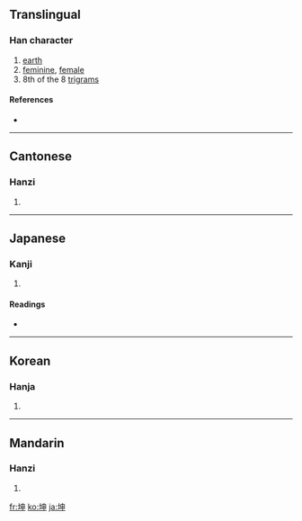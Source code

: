 ==Translingual==

===Han character===
{{Han char|rn=32|rad=土|as=05|sn=8|four=4510<sub>6</sub>|canj=土中田中 (GLWL)}}

# [[earth]]
# [[feminine]], [[female]]
# 8th of the 8 [[w:Ba Gua|trigrams]]

====References====
* {{Han ref|kx=0226.140|dkj=04969|dj=0461.280|hdz=10431.070|uh=5764|ud=22372|bh=A95B|bd=43355}}

----

==Cantonese==

===Hanzi===
{{yue-hanzi|jyut=|y=kwan1}}

# {{defn|Cantonese}}

----

==Japanese==

===Kanji===
{{ja-kanji|grade=|rs=土05}}

# {{defn|Japanese}}

====Readings====
* {{ja-readings|on=[[こん]] (kon)|kun=[[つち]] (tsuchi), [[ひつじさる]] (hitsujisaru)}}

----

==Korean==

===Hanja===
{{ko-hanja|hangeul=곤|rv=gon|mr=kon}}

# {{defn|Korean}}

----

==Mandarin==

===Hanzi===
{{cmn-hanzi|pin=[[kūn]] ([[kun1]])|wg=k'un<sup>1</sup>}}

# {{defn|Mandarin}}

[[fr:坤]]
[[ko:坤]]
[[ja:坤]]